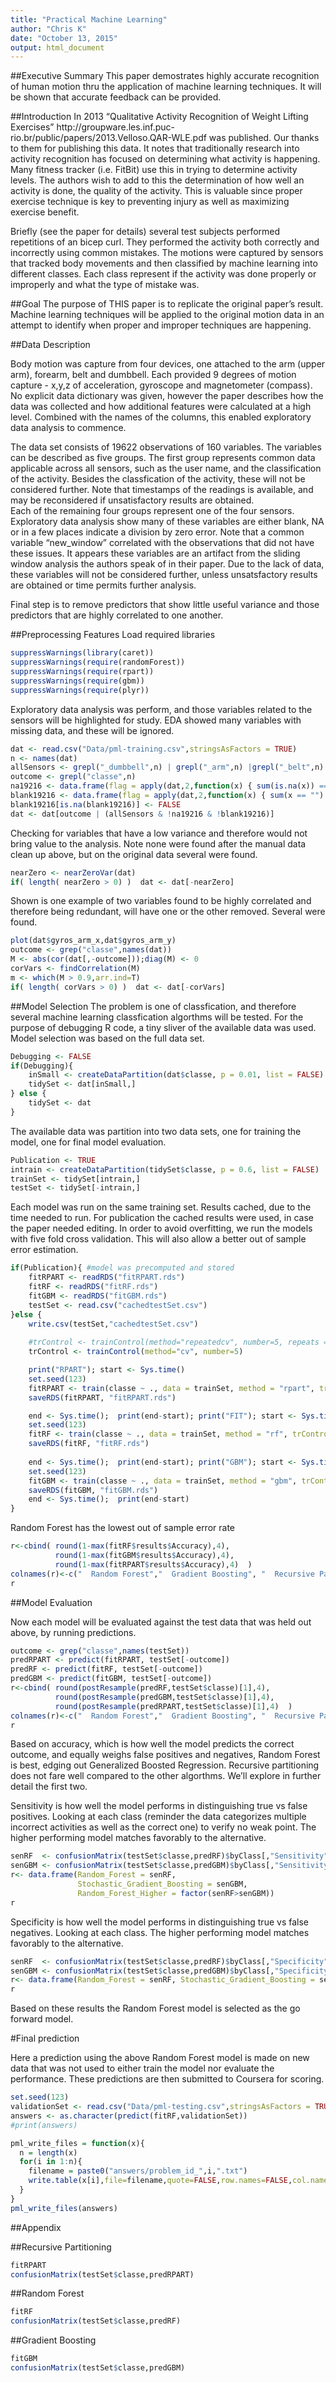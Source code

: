 ```yaml
---
title: "Practical Machine Learning"
author: "Chris K"
date: "October 13, 2015"
output: html_document
---
```


##Executive Summary
This paper demostrates highly accurate recognition of human motion thru the application of machine learning techniques.  It will be shown that accurate feedback can be provided.

##Introduction
In 2013 "Qualitative Activity Recognition of Weight Lifting Exercises" http://groupware.les.inf.puc-rio.br/public/papers/2013.Velloso.QAR-WLE.pdf was published. Our thanks to them for publishing this data.  It notes that traditionally research into activity recognition has focused on determining what activity is happening.  Many fitness tracker (i.e. FitBit) use this in trying to determine activity levels.  The authors wish to add to this the determination of how well an activity is done, the quality of the activity.  This is valuable since proper exercise technique is key to preventing injury as well as maximizing exercise benefit.

Briefly (see the paper for details) several test subjects performed repetitions of an bicep curl.  They performed the activity both correctly and incorrectly using common mistakes.  The motions were captured by sensors that tracked body movements and then classified by machine learning into different classes.  Each class represent if the activity was done properly or improperly and what the type of mistake was.

##Goal
The purpose of THIS paper is to replicate the original paper's result.  Machine learning techniques will be applied to the original motion data in an attempt to identify when proper and improper techniques are happening.

##Data Description

Body motion was capture from four devices, one attached to the arm (upper arm), forearm, belt and dumbbell.  Each provided 9 degrees of motion capture - x,y,z of acceleration, gyroscope and magnetometer (compass).  No explicit data dictionary was given, however the paper describes how the data was collected and how additional features were calculated at a high level.  Combined with the names of the columns, this enabled exploratory data analysis to commence.

The data set consists of 19622 observations of 160 variables.  The variables can be described as five groups.  The first group represents common data applicable across all sensors, such as the user name, and the classification of the activity.  Besides the classfication of the activity, these will not be considered further.  Note that timestamps of the readings is available, and may be reconsidered if unsatisfactory results are obtained.  
Each of the remaining four groups represent one of the four sensors.  Exploratory data analysis show many of these variables are either blank, NA or in a few places indicate a division by zero error.  Note that a common variable "new_window" correlated with the observations that did not have these issues.  It appears these variables are an artifact from the sliding window analysis the authors speak of in their paper.  Due to the lack of data, these variables will not be considered further, unless unsatsfactory results are obtained or time permits further analysis. 

Final step is to remove predictors that show little useful variance and those predictors that are highly correlated to one another.

##Preprocessing Features
Load required libraries
```r
suppressWarnings(library(caret))
suppressWarnings(require(randomForest))
suppressWarnings(require(rpart))
suppressWarnings(require(gbm))
suppressWarnings(require(plyr))
```

Exploratory data analysis was perform, and those variables related to the sensors will be highlighted for study. EDA showed many variables with missing data, and these will be ignored.
```r
dat <- read.csv("Data/pml-training.csv",stringsAsFactors = TRUE)
n <- names(dat)
allSensors <- grepl("_dumbbell",n) | grepl("_arm",n) |grepl("_belt",n) |grepl("_forearm",n)
outcome <- grepl("classe",n)
na19216 <- data.frame(flag = apply(dat,2,function(x) { sum(is.na(x)) == 19216 }))$flag
blank19216 <- data.frame(flag = apply(dat,2,function(x) { sum(x == "") == 19216 }))$flag
blank19216[is.na(blank19216)] <- FALSE
dat <- dat[outcome | (allSensors & !na19216 & !blank19216)]
```

Checking for variables that have a low variance and therefore would not bring value to the analysis.  Note none were found after the manual data clean up above, but on the original data several were found.
```r
nearZero <- nearZeroVar(dat)
if( length( nearZero > 0) )  dat <- dat[-nearZero]
```

Shown is one example of two variables found to be highly correlated and therefore being redundant, will have one or the other removed.  Several were found.
```r
plot(dat$gyros_arm_x,dat$gyros_arm_y)
outcome <- grep("classe",names(dat))
M <- abs(cor(dat[,-outcome]));diag(M) <- 0
corVars <- findCorrelation(M)
m <- which(M > 0.9,arr.ind=T)
if( length( corVars > 0) )  dat <- dat[-corVars]
```

##Model Selection
The problem is one of classfication, and therefore several machine learning classfication algorthms will be tested. For the purpose of debugging R code, a tiny sliver of the available data was used.  Model selection was based on the full data set.

```r
Debugging <- FALSE
if(Debugging){
    inSmall <- createDataPartition(dat$classe, p = 0.01, list = FALSE)
    tidySet <- dat[inSmall,]
} else {
    tidySet <- dat
}
```

The available data was partition into two data sets, one for training the model, one for final model evaluation.

```r
Publication <- TRUE
intrain <- createDataPartition(tidySet$classe, p = 0.6, list = FALSE)
trainSet <- tidySet[intrain,]
testSet <- tidySet[-intrain,]
```

Each model was run on the same training set.  Results cached, due to the time needed to run.  For publication the cached results were used, in case the paper needed editing. In order to avoid overfitting, we run the models with five fold cross validation.  This will also allow a better out of sample error estimation.
```r
if(Publication){ #model was precomputed and stored
    fitRPART <- readRDS("fitRPART.rds") 
    fitRF <- readRDS("fitRF.rds")
    fitGBM <- readRDS("fitGBM.rds")
    testSet <- read.csv("cachedtestSet.csv")
}else {
    write.csv(testSet,"cachedtestSet.csv")
    
    #trControl <- trainControl(method="repeatedcv", number=5, repeats = 5)
    trControl <- trainControl(method="cv", number=5)

    print("RPART"); start <- Sys.time()
    set.seed(123)
    fitRPART <- train(classe ~ ., data = trainSet, method = "rpart", trControl = trControl)
    saveRDS(fitRPART, "fitRPART.rds")

    end <- Sys.time();  print(end-start); print("FIT"); start <- Sys.time()
    set.seed(123)
    fitRF <- train(classe ~ ., data = trainSet, method = "rf", trControl = trControl, prox=TRUE)
    saveRDS(fitRF, "fitRF.rds")
    
    end <- Sys.time();  print(end-start); print("GBM"); start <- Sys.time()
    set.seed(123)
    fitGBM <- train(classe ~ ., data = trainSet, method = "gbm", trControl = trControl, verbose=FALSE)
    saveRDS(fitGBM, "fitGBM.rds")
    end <- Sys.time();  print(end-start)
}
```

Random Forest has the lowest out of sample error rate
```r
r<-cbind( round(1-max(fitRF$results$Accuracy),4),
          round(1-max(fitGBM$results$Accuracy),4),
          round(1-max(fitRPART$results$Accuracy),4)  )
colnames(r)<-c("  Random Forest","  Gradient Boosting", "  Recursive Partitioning")
r
```

##Model Evaluation

Now each model will be evaluated against the test data that was held out above, by running predictions.

```r
outcome <- grep("classe",names(testSet))
predRPART <- predict(fitRPART, testSet[-outcome])
predRF <- predict(fitRF, testSet[-outcome])
predGBM <- predict(fitGBM, testSet[-outcome])
r<-cbind( round(postResample(predRF,testSet$classe)[1],4),
          round(postResample(predGBM,testSet$classe)[1],4),
          round(postResample(predRPART,testSet$classe)[1],4)  )
colnames(r)<-c("  Random Forest","  Gradient Boosting", "  Recursive Partitioning")
r
```

Based on accuracy, which is how well the model predicts the correct outcome, and equally weighs false positives and negatives, Random Forest is best, edging out Generalized Boosted Regression.  Recursive partitioning does not fare well compared to the other algorthms.  We'll explore in further detail the first two.

Sensitivity is how well the model performs in distinguishing true vs false positives.  Looking at each class (reminder the data categorizes multiple incorrect activities as well as the correct one) to verify no weak point.  The higher performing model matches favorably to the alternative.

```r
senRF  <- confusionMatrix(testSet$classe,predRF)$byClass[,"Sensitivity"]
senGBM <- confusionMatrix(testSet$classe,predGBM)$byClass[,"Sensitivity"]
r<- data.frame(Random_Forest = senRF, 
               Stochastic_Gradient_Boosting = senGBM, 
               Random_Forest_Higher = factor(senRF>senGBM))
r
```

Specificity is how well the model performs in distinguishing true vs false negatives.  Looking at each class.  The higher performing model matches favorably to the alternative.

```r
senRF  <- confusionMatrix(testSet$classe,predRF)$byClass[,"Specificity"]
senGBM <- confusionMatrix(testSet$classe,predGBM)$byClass[,"Specificity"]
r<- data.frame(Random_Forest = senRF, Stochastic_Gradient_Boosting = senGBM, Random_Forest_Higher = factor(senRF>senGBM))
r
```

Based on these results the Random Forest model is selected as the go forward model.

#Final prediction

Here a prediction using the above Random Forest model is made on new data that was not used to either train the model nor evaluate the performance.  These predictions are then submitted to Coursera for scoring.

```r
set.seed(123)
validationSet <- read.csv("Data/pml-testing.csv",stringsAsFactors = TRUE)
answers <- as.character(predict(fitRF,validationSet))
#print(answers)

pml_write_files = function(x){
  n = length(x)
  for(i in 1:n){
    filename = paste0("answers/problem_id_",i,".txt")
    write.table(x[i],file=filename,quote=FALSE,row.names=FALSE,col.names=FALSE)
  }
}
pml_write_files(answers)

```

##Appendix

##Recursive Partitioning
```r
fitRPART
confusionMatrix(testSet$classe,predRPART)
```

##Random Forest
```r
fitRF
confusionMatrix(testSet$classe,predRF)
```

##Gradient Boosting
```r
fitGBM
confusionMatrix(testSet$classe,predGBM)
```
